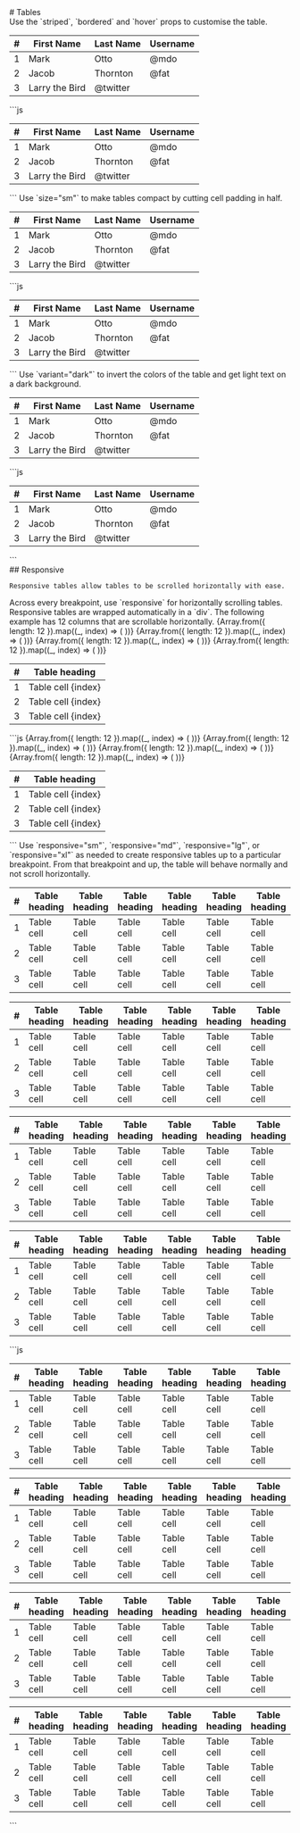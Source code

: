 
<GithubSource name="TableDocs.mdx" />
# Tables

<div class="row gy-5 pt-3">

  <Example>
    <Example.Intro>
      Use the `striped`, `bordered` and `hover` props to customise the table.
    </Example.Intro>
    <Example.Preview>
      <Table striped bordered hover>
        <thead>
          <tr>
            <th>#</th>
            <th>First Name</th>
            <th>Last Name</th>
            <th>Username</th>
          </tr>
        </thead>
        <tbody>
          <tr>
            <td>1</td>
            <td>Mark</td>
            <td>Otto</td>
            <td>@mdo</td>
          </tr>
          <tr>
            <td>2</td>
            <td>Jacob</td>
            <td>Thornton</td>
            <td>@fat</td>
          </tr>
          <tr>
            <td>3</td>
            <td colSpan={2}>Larry the Bird</td>
            <td>@twitter</td>
          </tr>
        </tbody>
      </Table>
    </Example.Preview>
    <Example.Code>
      ```js
      <Table striped bordered hover>
        <thead>
          <tr>
            <th>#</th>
            <th>First Name</th>
            <th>Last Name</th>
            <th>Username</th>
          </tr>
        </thead>
        <tbody>
          <tr>
            <td>1</td>
            <td>Mark</td>
            <td>Otto</td>
            <td>@mdo</td>
          </tr>
          <tr>
            <td>2</td>
            <td>Jacob</td>
            <td>Thornton</td>
            <td>@fat</td>
          </tr>
          <tr>
            <td>3</td>
            <td colSpan={2}>Larry the Bird</td>
            <td>@twitter</td>
          </tr>
        </tbody>
      </Table>
      ```
    </Example.Code>
  </Example>

  <Example title="Small table">
    <Example.Intro>
      Use `size="sm"` to make tables compact by cutting cell padding in half.
    </Example.Intro>
    <Example.Preview>
      <Table striped bordered hover size="sm">
        <thead>
          <tr>
            <th>#</th>
            <th>First Name</th>
            <th>Last Name</th>
            <th>Username</th>
          </tr>
        </thead>
        <tbody>
          <tr>
            <td>1</td>
            <td>Mark</td>
            <td>Otto</td>
            <td>@mdo</td>
          </tr>
          <tr>
            <td>2</td>
            <td>Jacob</td>
            <td>Thornton</td>
            <td>@fat</td>
          </tr>
          <tr>
            <td>3</td>
            <td colSpan={2}>Larry the Bird</td>
            <td>@twitter</td>
          </tr>
        </tbody>
      </Table>
    </Example.Preview>
    <Example.Code>
      ```js
      <Table striped bordered hover size="sm">
        <thead>
          <tr>
            <th>#</th>
            <th>First Name</th>
            <th>Last Name</th>
            <th>Username</th>
          </tr>
        </thead>
        <tbody>
          <tr>
            <td>1</td>
            <td>Mark</td>
            <td>Otto</td>
            <td>@mdo</td>
          </tr>
          <tr>
            <td>2</td>
            <td>Jacob</td>
            <td>Thornton</td>
            <td>@fat</td>
          </tr>
          <tr>
            <td>3</td>
            <td colSpan={2}>Larry the Bird</td>
            <td>@twitter</td>
          </tr>
        </tbody>
      </Table>
      ```
    </Example.Code>
  </Example>

  <Example title="Dark Table">
    <Example.Intro>
      Use `variant="dark"` to invert the colors of the table and get light text 
      on a dark background.
    </Example.Intro>
    <Example.Preview>
      <Table striped bordered hover variant="dark">
        <thead>
          <tr>
            <th>#</th>
            <th>First Name</th>
            <th>Last Name</th>
            <th>Username</th>
          </tr>
        </thead>
        <tbody>
          <tr>
            <td>1</td>
            <td>Mark</td>
            <td>Otto</td>
            <td>@mdo</td>
          </tr>
          <tr>
            <td>2</td>
            <td>Jacob</td>
            <td>Thornton</td>
            <td>@fat</td>
          </tr>
          <tr>
            <td>3</td>
            <td colSpan={2}>Larry the Bird</td>
            <td>@twitter</td>
          </tr>
        </tbody>
      </Table>
    </Example.Preview>
    <Example.Code>
      ```js
      <Table striped bordered hover variant="dark">
        <thead>
          <tr>
            <th>#</th>
            <th>First Name</th>
            <th>Last Name</th>
            <th>Username</th>
          </tr>
        </thead>
        <tbody>
          <tr>
            <td>1</td>
            <td>Mark</td>
            <td>Otto</td>
            <td>@mdo</td>
          </tr>
          <tr>
            <td>2</td>
            <td>Jacob</td>
            <td>Thornton</td>
            <td>@fat</td>
          </tr>
          <tr>
            <td>3</td>
            <td colSpan={2}>Larry the Bird</td>
            <td>@twitter</td>
          </tr>
        </tbody>
      </Table>
      ```
    </Example.Code>
  </Example>

  <div>
    ## Responsive

    Responsive tables allow tables to be scrolled horizontally with ease.
  </div>

  <Example title="Always Responsive">
    <Example.Intro>
      Across every breakpoint, use `responsive` for horizontally scrolling tables. 
      Responsive tables are wrapped automatically in a `div`. The following example 
      has 12 columns that are scrollable horizontally.
    </Example.Intro>
    <Example.Preview>
      <Table responsive>
        <thead>
          <tr>
            <th>#</th>
            {Array.from({ length: 12 }).map((_, index) => (
              <th>Table heading</th>
            ))}
          </tr>
        </thead>
        <tbody>
          <tr>
            <td>1</td>
            {Array.from({ length: 12 }).map((_, index) => (
              <td>Table cell {index}</td>
            ))}
          </tr>
          <tr>
            <td>2</td>
            {Array.from({ length: 12 }).map((_, index) => (
              <td>Table cell {index}</td>
            ))}
          </tr>
          <tr>
            <td>3</td>
            {Array.from({ length: 12 }).map((_, index) => (
              <td>Table cell {index}</td>
            ))}
          </tr>
        </tbody>
      </Table>
    </Example.Preview>
    <Example.Code>
      ```js
      <Table responsive>
        <thead>
          <tr>
            <th>#</th>
            {Array.from({ length: 12 }).map((_, index) => (
              <th>Table heading</th>
            ))}
          </tr>
        </thead>
        <tbody>
          <tr>
            <td>1</td>
            {Array.from({ length: 12 }).map((_, index) => (
              <td>Table cell {index}</td>
            ))}
          </tr>
          <tr>
            <td>2</td>
            {Array.from({ length: 12 }).map((_, index) => (
              <td>Table cell {index}</td>
            ))}
          </tr>
          <tr>
            <td>3</td>
            {Array.from({ length: 12 }).map((_, index) => (
              <td>Table cell {index}</td>
            ))}
          </tr>
        </tbody>
      </Table>
      ```
    </Example.Code>
  </Example>

  <Example title="Breakpoint specific">
    <Example.Intro>
      Use `responsive="sm"`, `responsive="md"`, `responsive="lg"`, or `responsive="xl"` 
      as needed to create responsive tables up to a particular breakpoint. From that 
      breakpoint and up, the table will behave normally and not scroll horizontally.
    </Example.Intro>
    <Example.Preview>
      <div>
        <Table responsive="sm">
          <thead>
            <tr>
              <th>#</th>
              <th>Table heading</th>
              <th>Table heading</th>
              <th>Table heading</th>
              <th>Table heading</th>
              <th>Table heading</th>
              <th>Table heading</th>
            </tr>
          </thead>
          <tbody>
            <tr>
              <td>1</td>
              <td>Table cell</td>
              <td>Table cell</td>
              <td>Table cell</td>
              <td>Table cell</td>
              <td>Table cell</td>
              <td>Table cell</td>
            </tr>
            <tr>
              <td>2</td>
              <td>Table cell</td>
              <td>Table cell</td>
              <td>Table cell</td>
              <td>Table cell</td>
              <td>Table cell</td>
              <td>Table cell</td>
            </tr>
            <tr>
              <td>3</td>
              <td>Table cell</td>
              <td>Table cell</td>
              <td>Table cell</td>
              <td>Table cell</td>
              <td>Table cell</td>
              <td>Table cell</td>
            </tr>
          </tbody>
        </Table>
        <Table responsive="md">
          <thead>
            <tr>
              <th>#</th>
              <th>Table heading</th>
              <th>Table heading</th>
              <th>Table heading</th>
              <th>Table heading</th>
              <th>Table heading</th>
              <th>Table heading</th>
            </tr>
          </thead>
          <tbody>
            <tr>
              <td>1</td>
              <td>Table cell</td>
              <td>Table cell</td>
              <td>Table cell</td>
              <td>Table cell</td>
              <td>Table cell</td>
              <td>Table cell</td>
            </tr>
            <tr>
              <td>2</td>
              <td>Table cell</td>
              <td>Table cell</td>
              <td>Table cell</td>
              <td>Table cell</td>
              <td>Table cell</td>
              <td>Table cell</td>
            </tr>
            <tr>
              <td>3</td>
              <td>Table cell</td>
              <td>Table cell</td>
              <td>Table cell</td>
              <td>Table cell</td>
              <td>Table cell</td>
              <td>Table cell</td>
            </tr>
          </tbody>
        </Table>
        <Table responsive="lg">
          <thead>
            <tr>
              <th>#</th>
              <th>Table heading</th>
              <th>Table heading</th>
              <th>Table heading</th>
              <th>Table heading</th>
              <th>Table heading</th>
              <th>Table heading</th>
            </tr>
          </thead>
          <tbody>
            <tr>
              <td>1</td>
              <td>Table cell</td>
              <td>Table cell</td>
              <td>Table cell</td>
              <td>Table cell</td>
              <td>Table cell</td>
              <td>Table cell</td>
            </tr>
            <tr>
              <td>2</td>
              <td>Table cell</td>
              <td>Table cell</td>
              <td>Table cell</td>
              <td>Table cell</td>
              <td>Table cell</td>
              <td>Table cell</td>
            </tr>
            <tr>
              <td>3</td>
              <td>Table cell</td>
              <td>Table cell</td>
              <td>Table cell</td>
              <td>Table cell</td>
              <td>Table cell</td>
              <td>Table cell</td>
            </tr>
          </tbody>
        </Table>
        <Table responsive="xl">
          <thead>
            <tr>
              <th>#</th>
              <th>Table heading</th>
              <th>Table heading</th>
              <th>Table heading</th>
              <th>Table heading</th>
              <th>Table heading</th>
              <th>Table heading</th>
            </tr>
          </thead>
          <tbody>
            <tr>
              <td>1</td>
              <td>Table cell</td>
              <td>Table cell</td>
              <td>Table cell</td>
              <td>Table cell</td>
              <td>Table cell</td>
              <td>Table cell</td>
            </tr>
            <tr>
              <td>2</td>
              <td>Table cell</td>
              <td>Table cell</td>
              <td>Table cell</td>
              <td>Table cell</td>
              <td>Table cell</td>
              <td>Table cell</td>
            </tr>
            <tr>
              <td>3</td>
              <td>Table cell</td>
              <td>Table cell</td>
              <td>Table cell</td>
              <td>Table cell</td>
              <td>Table cell</td>
              <td>Table cell</td>
            </tr>
          </tbody>
        </Table>
      </div>
    </Example.Preview>
    <Example.Code>
      ```js
      <div>
        <Table responsive="sm">
          <thead>
            <tr>
              <th>#</th>
              <th>Table heading</th>
              <th>Table heading</th>
              <th>Table heading</th>
              <th>Table heading</th>
              <th>Table heading</th>
              <th>Table heading</th>
            </tr>
          </thead>
          <tbody>
            <tr>
              <td>1</td>
              <td>Table cell</td>
              <td>Table cell</td>
              <td>Table cell</td>
              <td>Table cell</td>
              <td>Table cell</td>
              <td>Table cell</td>
            </tr>
            <tr>
              <td>2</td>
              <td>Table cell</td>
              <td>Table cell</td>
              <td>Table cell</td>
              <td>Table cell</td>
              <td>Table cell</td>
              <td>Table cell</td>
            </tr>
            <tr>
              <td>3</td>
              <td>Table cell</td>
              <td>Table cell</td>
              <td>Table cell</td>
              <td>Table cell</td>
              <td>Table cell</td>
              <td>Table cell</td>
            </tr>
          </tbody>
        </Table>
        <Table responsive="md">
          <thead>
            <tr>
              <th>#</th>
              <th>Table heading</th>
              <th>Table heading</th>
              <th>Table heading</th>
              <th>Table heading</th>
              <th>Table heading</th>
              <th>Table heading</th>
            </tr>
          </thead>
          <tbody>
            <tr>
              <td>1</td>
              <td>Table cell</td>
              <td>Table cell</td>
              <td>Table cell</td>
              <td>Table cell</td>
              <td>Table cell</td>
              <td>Table cell</td>
            </tr>
            <tr>
              <td>2</td>
              <td>Table cell</td>
              <td>Table cell</td>
              <td>Table cell</td>
              <td>Table cell</td>
              <td>Table cell</td>
              <td>Table cell</td>
            </tr>
            <tr>
              <td>3</td>
              <td>Table cell</td>
              <td>Table cell</td>
              <td>Table cell</td>
              <td>Table cell</td>
              <td>Table cell</td>
              <td>Table cell</td>
            </tr>
          </tbody>
        </Table>
        <Table responsive="lg">
          <thead>
            <tr>
              <th>#</th>
              <th>Table heading</th>
              <th>Table heading</th>
              <th>Table heading</th>
              <th>Table heading</th>
              <th>Table heading</th>
              <th>Table heading</th>
            </tr>
          </thead>
          <tbody>
            <tr>
              <td>1</td>
              <td>Table cell</td>
              <td>Table cell</td>
              <td>Table cell</td>
              <td>Table cell</td>
              <td>Table cell</td>
              <td>Table cell</td>
            </tr>
            <tr>
              <td>2</td>
              <td>Table cell</td>
              <td>Table cell</td>
              <td>Table cell</td>
              <td>Table cell</td>
              <td>Table cell</td>
              <td>Table cell</td>
            </tr>
            <tr>
              <td>3</td>
              <td>Table cell</td>
              <td>Table cell</td>
              <td>Table cell</td>
              <td>Table cell</td>
              <td>Table cell</td>
              <td>Table cell</td>
            </tr>
          </tbody>
        </Table>
        <Table responsive="xl">
          <thead>
            <tr>
              <th>#</th>
              <th>Table heading</th>
              <th>Table heading</th>
              <th>Table heading</th>
              <th>Table heading</th>
              <th>Table heading</th>
              <th>Table heading</th>
            </tr>
          </thead>
          <tbody>
            <tr>
              <td>1</td>
              <td>Table cell</td>
              <td>Table cell</td>
              <td>Table cell</td>
              <td>Table cell</td>
              <td>Table cell</td>
              <td>Table cell</td>
            </tr>
            <tr>
              <td>2</td>
              <td>Table cell</td>
              <td>Table cell</td>
              <td>Table cell</td>
              <td>Table cell</td>
              <td>Table cell</td>
              <td>Table cell</td>
            </tr>
            <tr>
              <td>3</td>
              <td>Table cell</td>
              <td>Table cell</td>
              <td>Table cell</td>
              <td>Table cell</td>
              <td>Table cell</td>
              <td>Table cell</td>
            </tr>
          </tbody>
        </Table>
      </div>
      ```
    </Example.Code>
  </Example>

  <TableApi />
</div>
